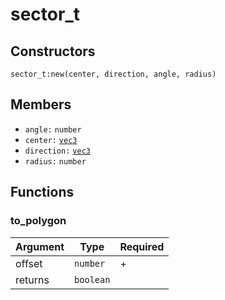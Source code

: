 # sector_t

## Constructors

`sector_t:new(center, direction, angle, radius)`

## Members

- `angle:` `number`
- `center:` [`vec3`](/structs/vec3)
- `direction:` [`vec3`](/structs/vec3)
- `radius:` `number`

## Functions

### to_polygon

| Argument | Type      | Required |
| -------- | --------- | -------- |
| offset   | `number`  | +        |
| returns  | `boolean` |          |
